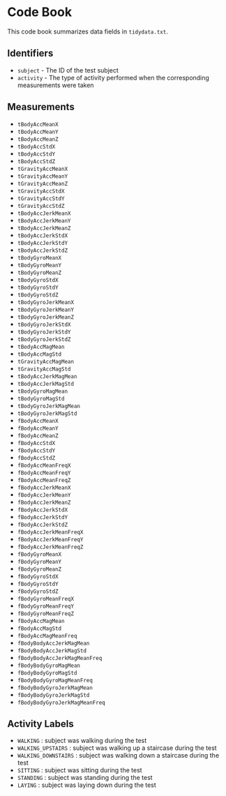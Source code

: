 # Code Book

This code book summarizes data fields in `tidydata.txt`.

## Identifiers

* `subject` - The ID of the test subject
* `activity` - The type of activity performed when the corresponding measurements were taken

## Measurements

* `tBodyAccMeanX`
* `tBodyAccMeanY`
* `tBodyAccMeanZ`
* `tBodyAccStdX`
* `tBodyAccStdY`
* `tBodyAccStdZ`
* `tGravityAccMeanX`
* `tGravityAccMeanY`
* `tGravityAccMeanZ`
* `tGravityAccStdX`
* `tGravityAccStdY`
* `tGravityAccStdZ`
* `tBodyAccJerkMeanX`
* `tBodyAccJerkMeanY`
* `tBodyAccJerkMeanZ`
* `tBodyAccJerkStdX`
* `tBodyAccJerkStdY`
* `tBodyAccJerkStdZ`
* `tBodyGyroMeanX`
* `tBodyGyroMeanY`
* `tBodyGyroMeanZ`
* `tBodyGyroStdX`
* `tBodyGyroStdY`
* `tBodyGyroStdZ`
* `tBodyGyroJerkMeanX`
* `tBodyGyroJerkMeanY`
* `tBodyGyroJerkMeanZ`
* `tBodyGyroJerkStdX`
* `tBodyGyroJerkStdY`
* `tBodyGyroJerkStdZ`
* `tBodyAccMagMean`
* `tBodyAccMagStd`
* `tGravityAccMagMean`
* `tGravityAccMagStd`
* `tBodyAccJerkMagMean`
* `tBodyAccJerkMagStd`
* `tBodyGyroMagMean`
* `tBodyGyroMagStd`
* `tBodyGyroJerkMagMean`
* `tBodyGyroJerkMagStd`
* `fBodyAccMeanX`
* `fBodyAccMeanY`
* `fBodyAccMeanZ`
* `fBodyAccStdX`
* `fBodyAccStdY`
* `fBodyAccStdZ`
* `fBodyAccMeanFreqX`
* `fBodyAccMeanFreqY`
* `fBodyAccMeanFreqZ`
* `fBodyAccJerkMeanX`
* `fBodyAccJerkMeanY`
* `fBodyAccJerkMeanZ`
* `fBodyAccJerkStdX`
* `fBodyAccJerkStdY`
* `fBodyAccJerkStdZ`
* `fBodyAccJerkMeanFreqX`
* `fBodyAccJerkMeanFreqY`
* `fBodyAccJerkMeanFreqZ`
* `fBodyGyroMeanX`
* `fBodyGyroMeanY`
* `fBodyGyroMeanZ`
* `fBodyGyroStdX`
* `fBodyGyroStdY`
* `fBodyGyroStdZ`
* `fBodyGyroMeanFreqX`
* `fBodyGyroMeanFreqY`
* `fBodyGyroMeanFreqZ`
* `fBodyAccMagMean`
* `fBodyAccMagStd`
* `fBodyAccMagMeanFreq`
* `fBodyBodyAccJerkMagMean`
* `fBodyBodyAccJerkMagStd`
* `fBodyBodyAccJerkMagMeanFreq`
* `fBodyBodyGyroMagMean`
* `fBodyBodyGyroMagStd`
* `fBodyBodyGyroMagMeanFreq`
* `fBodyBodyGyroJerkMagMean`
* `fBodyBodyGyroJerkMagStd`
* `fBodyBodyGyroJerkMagMeanFreq`

## Activity Labels

* `WALKING` : subject was walking during the test
* `WALKING_UPSTAIRS` : subject was walking up a staircase during the test
* `WALKING_DOWNSTAIRS` : subject was walking down a staircase during the test
* `SITTING` : subject was sitting during the test
* `STANDING` : subject was standing during the test
* `LAYING` : subject was laying down during the test
